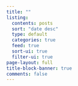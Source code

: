 ```yaml
---
title: ""
listing:
  contents: posts
  sort: "date desc"
  type: default
  categories: true
  feed: true
  sort-ui: true
  filter-ui: true
page-layout: full
title-block-banner: true
comments: false
---
```

